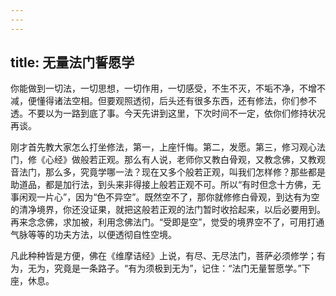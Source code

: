```yaml
---
---
---
```

title: 无量法门誓愿学
---




你能做到一切法，一切思想，一切作用，一切感受，不生不灭，不垢不净，不增不减，便懂得诸法空相。但要观照透彻，后头还有很多东西，还有修法，你们参不透。不要以为一路到底了事。今天先讲到这里，下次时间不一定，依你们修持状况再谈。

刚才首先教大家怎么打坐修法，第一，上座忏悔。第二，发愿。第三，修习观心法门，修《心经》做般若正观。那么有人说，老师你又教白骨观，又教念佛，又教观音法门，那么多，究竟学哪一法？现在又多个般若正观，叫我们怎样修？那些都是助道品，都是加行法，到头来非得接上般若正观不可。所以“有时但念十方佛，无事闲观一片心”，因为“色不异空”。既然空不了，那你就修修白骨观，到达有为空的清净境界，你还没证果，就把这般若正观的法门暂时收拾起来，以后必要用到。再来念念佛，求加被，利用念佛法门。“受即是空”，觉受的境界空不了，可用打通气脉等等的功夫方法，以便透彻自性空境。

凡此种种皆是方便，佛在《维摩诘经》上说，有尽、无尽法门，菩萨必须修学；有为，无为，究竟是一条路子。“有为须极到无为”，记住：“法门无量誓愿学。”下座，休息。